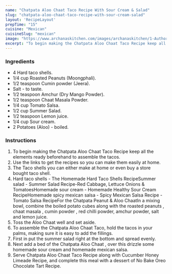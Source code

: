 ---
name: "Chatpata Aloo Chaat Taco Recipe With Sour Cream & Salad"
slug: "chatpata-aloo-chaat-taco-recipe-with-sour-cream-salad"
layout: 'RecipeLayout'
prepTime: "15"
cuisine: "Mexican"
cuisineSlug: "mexican"
image: "https://www.archanaskitchen.com/images/archanaskitchen/1-Author/sneha-archanaskitchen.com/Chatpata_Peanut__Aloo_Chaat_Taco_Recipe_With_Fresh_Salad_1600.jpg"
excerpt: "To begin making the Chatpata Aloo Chaat Taco Recipe keep all the elements ready beforehand to assemble the tacos"
---

### Ingredients

- 4 Hard taco shells.
- 1/4 cup Roasted Peanuts (Moongphali).
- 1/2 teaspoon Cumin powder (Jeera).
- Salt - to taste.
- 1/2 teaspoon Amchur (Dry Mango Powder).
- 1/2 teaspoon Chaat Masala Powder.
- 1/4 cup Tomato Salsa.
- 1/2 cup Summer Salad.
- 1/2 teaspoon Lemon juice.
- 1/4 cup Sour cream.
- 2 Potatoes (Aloo) - boiled.

### Instructions

1. To begin making the Chatpata Aloo Chaat Taco Recipe keep all the elements ready beforehand to assemble the tacos.
1. Use the links to get the recipes so you can make them easily at home.
1. The Taco shells you can either make at home or even buy a store bought taco shell.
1. Hard taco shells - The Homemade Hard Taco Shells RecipeSummer salad - Summer Salad Recipe-Red Cabbage, Lettuce Onions & TomatoesHomemade sour cream - Homemade Healthy Sour Cream RecipeHomemade spicy mexican salsa - Spicy Mexican Salsa Recipe - Tomato Salsa RecipeFor the Chatpata Peanut & Aloo ChaatIn a mixing bowl, combine the boiled potato cubes along with the roasted peanuts , chaat masala , cumin powder , red chilli powder,  amchur powder, salt and lemon juice.
1. Toss the Aloo Chaat well and set aside.
1. To assemble the Chatpata Aloo Chaat Taco, hold the tacos in your palms, making sure it is easy to add the fillings.
1. First in put the summer salad right at the bottom and spread evenly.
1. Next add a bed of the Chatpata Aloo Chaat , over this drizzle some homemade sour cream and homemade mexican salsa.
1. Serve Chatpata Aloo Chaat Taco Recipe along with Cucumber Honey Limeade Recipe, and complete this meal with a dessert of No Bake Oreo Chocolate Tart Recipe.
